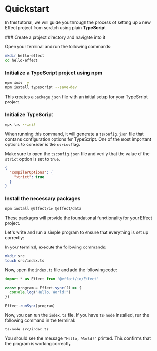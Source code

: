 
# Quickstart

In this tutorial, we will guide you through the process of setting up a new Effect project from scratch using plain **TypeScript**.

<Steps>
### Create a project directory and navigate into it

Open your terminal and run the following commands:

```bash filename="Terminal"
mkdir hello-effect
cd hello-effect
```

### Initialize a TypeScript project using npm

```bash filename="Terminal"
npm init -y
npm install typescript --save-dev
```

This creates a `package.json` file with an initial setup for your TypeScript project.

### Initialize TypeScript

```bash filename="Terminal"
npx tsc --init
```

When running this command, it will generate a `tsconfig.json` file that contains configuration options for TypeScript. One of the most important options to consider is the `strict` flag.

Make sure to open the `tsconfig.json` file and verify that the value of the `strict` option is set to `true`.

```json
{
  "compilerOptions": {
    "strict": true
  }
}
```

### Install the necessary packages

```bash filename="Terminal"
npm install @effect/io @effect/data
```

These packages will provide the foundational functionality for your Effect project.

</Steps>

Let's write and run a simple program to ensure that everything is set up correctly:

In your terminal, execute the following commands:

```bash filename="Terminal"
mkdir src
touch src/index.ts
```

Now, open the `index.ts` file and add the following code:

```typescript filename="src/index.ts"
import * as Effect from "@effect/io/Effect"

const program = Effect.sync(() => {
  console.log("Hello, World!")
})

Effect.runSync(program)
```

Now, you can run the `index.ts` file. If you have `ts-node` installed, run the following command in the terminal:

```bash filename="Terminal"
ts-node src/index.ts
```

You should see the message `"Hello, World!"` printed. This confirms that the program is working correctly.

